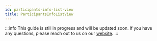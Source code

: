 ```yaml
---
id: participants-info-list-view
title: ParticipantsInfoListView
---
```


:::info
This guide is still in progress and will be updated soon.
If you have any questions, please reach out to us on our [website](https://getstream.io/video/#contact).
:::
